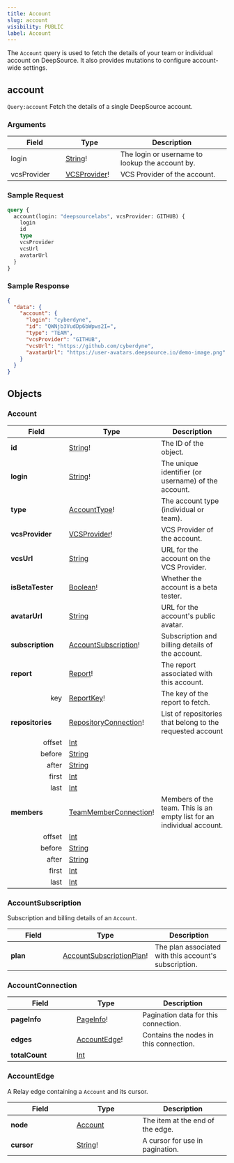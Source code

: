 ```yaml
---
title: Account
slug: account
visibility: PUBLIC
label: Account
---
```

The `Account` query is used to fetch the details of your team or individual account on DeepSource. It also provides mutations to configure account-wide settings.

## account

`Query:account` Fetch the details of a single DeepSource account.

### Arguments

<table>
  <thead>
    <tr>
      <th width="25%">Field</th>
      <th width="25%">Type</th>
      <th width="50%">Description</th>
    </tr>
  </thead>
  <tbody>
    <tr>
      <td>login</td>
      <td><a href="https://deepsource-docs.readme.io/docs/apis-reference-scalars#string">String</a>!</td>
      <td>
          The login or username to lookup the account by.
      </td>
    </tr>
    <tr>
      <td>vcsProvider</td>
      <td><a href="https://deepsource-docs.readme.io/docs/apis-reference-enums#vcsprovider">VCSProvider</a>!</td>
      <td>
          VCS Provider of the account.
      </td>
    </tr>
  </tbody>
</table>

### Sample Request

```graphql
query {
  account(login: "deepsourcelabs", vcsProvider: GITHUB) {
    login
    id
    type
    vcsProvider
    vcsUrl
    avatarUrl
  }
}
```

### Sample Response

```json
{
  "data": {
    "account": {
      "login": "cyberdyne",
      "id": "QWNjb3VudDp6bWpws2I=",
      "type": "TEAM",
      "vcsProvider": "GITHUB",
      "vcsUrl": "https://github.com/cyberdyne",
      "avatarUrl": "https://user-avatars.deepsource.io/demo-image.png"
    }
  }
}
```

## Objects

### Account

<table>
  <thead>
    <tr>
      <th width="30%">Field</th>
      <th width="30%">Type</th>
      <th width="40%">Description</th>
    </tr>
  </thead>
  <tbody>
    <tr>
      <td><strong>id</strong></td>
      <td><a href="https://deepsource-docs.readme.io/docs/apis-reference-scalars#string">String</a>!</td>
      <td>
        The ID of the object.
      </td>
    </tr>
    <tr>
      <td><strong>login</strong></td>
      <td><a href="https://deepsource-docs.readme.io/docs/apis-reference-scalars#string">String</a>!</td>
      <td>
        The unique identifier (or username) of the account.
      </td>
    </tr>
        <tr>
          <td><strong>type</strong></td>
          <td><a href="https://deepsource-docs.readme.io/docs/apis-reference-enums#accounttype">AccountType</a>!</td>
          <td>
            The account type (individual or team).
          </td>
        </tr>
        <tr>
          <td><strong>vcsProvider</strong></td>
          <td><a href="https://deepsource-docs.readme.io/docs/apis-reference-enums#vcsprovider">VCSProvider</a>!</td>
          <td>
            VCS Provider of the account.
          </td>
        </tr><tr>  
  <td><strong>vcsUrl</strong></td>  
  <td><a href="https://deepsource-docs.readme.io/docs/apis-reference-scalars#string">String</a></td>  
  <td>  
    URL for the account on the VCS Provider.  
  </td>  
        </tr>
         <tr>
          <td><strong>isBetaTester</strong></td>
          <td><a href="https://deepsource-docs.readme.io/docs/apis-reference-scalars#boolean">Boolean</a>!</td>
          <td>
            Whether the account is a beta tester.
          </td>
        </tr>
        <tr>
          <td><strong>avatarUrl</strong></td>
          <td><a href="https://deepsource-docs.readme.io/docs/apis-reference-scalars#string">String</a></td>
          <td>
            URL for the account's public avatar.
          </td>
        </tr><tr>
  <td><strong>subscription</strong></td>
  <td><a href="#accountsubscription">AccountSubscription</a>!</td>
  <td>
    Subscription and billing details of the account.
  </td>
</tr>
        <tr>
          <td><strong>report</strong></td>
          <td><a href="https://deepsource-docs.readme.io/docs/apis-reports-2">Report</a>!</td>
          <td>
            The report associated with this account.
          </td>
        </tr>
        <tr>
          <td align="right">key</td>
          <td><a href="https://deepsource-docs.readme.io/docs/apis-reference-enums#reportkey">ReportKey</a>!</td>
          <td>The key of the report to fetch.</td>
        </tr>
        <tr>
          <td><strong>repositories</strong></td>
          <td><a href="https://deepsource-docs.readme.io/docs/apis-repository#repositoryconnection">RepositoryConnection</a>!</td>
          <td>List of repositories that belong to the requested account</td>
        </tr>
        <tr>
          <td align="right">offset</td>
          <td><a href="https://deepsource-docs.readme.io/docs/apis-reference-scalars#int">Int</a></td>
          <td></td>
        </tr>
        <tr>
          <td align="right">before</td>
          <td><a href="https://deepsource-docs.readme.io/docs/apis-reference-scalars#string">String</a></td>
          <td></td>
        </tr>
        <tr>
          <td align="right">after</td>
          <td><a href="https://deepsource-docs.readme.io/docs/apis-reference-scalars#string">String</a></td>
          <td></td>
        </tr>
        <tr>
          <td align="right">first</td>
          <td><a href="https://deepsource-docs.readme.io/docs/apis-reference-scalars#int">Int</a></td>
          <td></td>
        </tr>
        <tr>
          <td align="right">last</td>
          <td><a href="https://deepsource-docs.readme.io/docs/apis-reference-scalars#int">Int</a></td>
          <td></td>
        </tr>
         <tr>
          <td><strong>members</strong></td>
          <td><a href="https://deepsource-docs.readme.io/docs/apis-team#teammemberconnection">TeamMemberConnection</a>!</td>
          <td>Members of the team. This is an empty list for an individual account.</td>
        </tr>
        <tr>
          <td align="right">offset</td>
          <td><a href="https://deepsource-docs.readme.io/docs/apis-reference-scalars#int">Int</a></td>
          <td></td>
        </tr>
        <tr>
          <td align="right">before</td>
          <td><a href="https://deepsource-docs.readme.io/docs/apis-reference-scalars#string">String</a></td>
          <td></td>
        </tr>
        <tr>
          <td align="right">after</td>
          <td><a href="https://deepsource-docs.readme.io/docs/apis-reference-scalars#string">String</a></td>
          <td></td>
        </tr>
        <tr>
          <td align="right">first</td>
          <td><a href="https://deepsource-docs.readme.io/docs/apis-reference-scalars#int">Int</a></td>
          <td></td>
        </tr>
        <tr>
          <td align="right">last</td>
          <td><a href="https://deepsource-docs.readme.io/docs/apis-reference-scalars#int">Int</a></td>
          <td></td>
        </tr>       
  </tbody>
</table>

### AccountSubscription

Subscription and billing details of an `Account`.

<table>
  <thead>
    <tr>
      <th width="30%">Field</th>
      <th width="30%">Type</th>
      <th width="40%">Description</th>
    </tr>
  </thead>
  <tbody>
    <tr>
      <td><strong>plan</strong></td>
      <td><a href="/docs/apis-reference-enums#accountsubscriptionplan">AccountSubscriptionPlan</a>!</td>
      <td>
        The plan associated with this account's subscription.
      </td>
    </tr>
  </tbody>
</table>

### AccountConnection

<table>
  <thead>
    <tr>
      <th width="30%">Field</th>
      <th width="30%">Type</th>
      <th width="40%">Description</th>
    </tr>
  </thead>
  <tbody>
    <tr>
      <td><strong>pageInfo</strong></td>
      <td><a href="/docs/apis-reference-pagination#pageinfo">PageInfo</a>!</td>
      <td>
        Pagination data for this connection.
      </td>
    </tr>
    <tr>
      <td><strong>edges</strong></td>
      <td><a href="/docs/apis-account#accountedge">AccountEdge</a>!</td>
      <td>
        Contains the nodes in this connection.
      </td>
    </tr>
    <tr>
      <td><strong>totalCount</strong></td>
      <td><a href="/docs/apis-reference-scalars#int">Int</a></td>
      <td></td>
    </tr>
  </tbody>
</table>

### AccountEdge

A Relay edge containing a `Account` and its cursor.

<table>
  <thead>
    <tr>
      <th width="30%">Field</th>
      <th width="30%">Type</th>
      <th width="40%">Description</th>
    </tr>
  </thead>
  <tbody>
    <tr>
      <td><strong>node</strong></td>
      <td><a href="/docs/apis-account#account-1">Account</a></td>
      <td>
        The item at the end of the edge.
      </td>
    </tr>
    <tr>
      <td><strong>cursor</strong></td>
      <td><a href="/docs/apis-reference-scalars#string">String</a>!</td>
      <td>
        A cursor for use in pagination.
      </td>
    </tr>
  </tbody>
</table>
